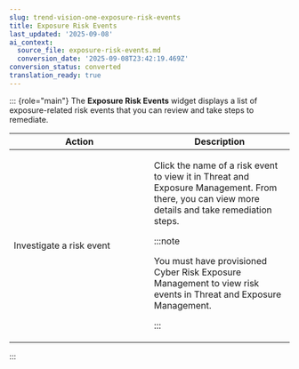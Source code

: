 ```yaml
---
slug: trend-vision-one-exposure-risk-events
title: Exposure Risk Events
last_updated: '2025-09-08'
ai_context:
  source_file: exposure-risk-events.md
  conversion_date: '2025-09-08T23:42:19.469Z'
conversion_status: converted
translation_ready: true
---
```


::: {role="main"}
The **Exposure Risk Events** widget displays a list of exposure-related risk events that you can review and take steps to remediate.

<table>
<colgroup>
<col style="width: 50%" />
<col style="width: 50%" />
</colgroup>
<thead>
<tr>
<th>Action</th>
<th>Description</th>
</tr>
</thead>
<tbody>
<tr>
<td><p>Investigate a risk event</p></td>
<td><p>Click the name of a risk event to view it in Threat and Exposure Management. From there, you can view more details and take remediation steps.</p>


:::note

You must have provisioned Cyber Risk Exposure Management to view risk events in Threat and Exposure Management.


:::

</td>
</tr>
</tbody>
</table>
:::
